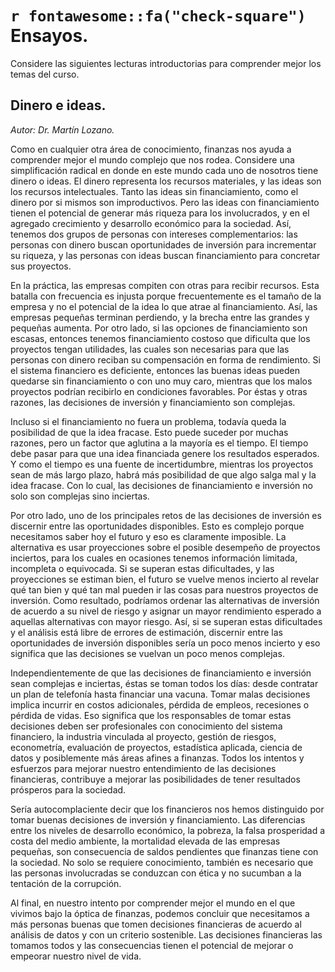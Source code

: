 
# `r fontawesome::fa("check-square")` Ensayos.

Considere las siguientes lecturas introductorias para comprender mejor los temas del curso.

## Dinero e ideas.

*Autor: Dr. Martín Lozano.*

Como en cualquier otra área de conocimiento, finanzas nos ayuda a comprender mejor el mundo complejo que nos rodea. Considere una simplificación radical en donde en este mundo cada uno de nosotros tiene dinero o ideas.  El dinero representa los recursos materiales, y las ideas son los recursos intelectuales. Tanto las ideas sin financiamiento, como el dinero por si mismos son improductivos. Pero las ideas con financiamiento tienen el potencial de generar más riqueza para los involucrados, y en el agregado crecimiento y desarrollo económico para la sociedad. Así, tenemos dos grupos de personas con intereses complementarios: las personas con dinero buscan oportunidades de inversión para incrementar su riqueza, y las personas con ideas buscan financiamiento para concretar sus proyectos.

En la práctica, las empresas compiten con otras para recibir recursos. Esta batalla con frecuencia es injusta porque frecuentemente es el tamaño de la empresa y no el potencial de la idea lo que atrae al financiamiento. Así, las empresas pequeñas terminan perdiendo, y la brecha entre las grandes y pequeñas aumenta. Por otro lado, si las opciones de financiamiento son escasas, entonces tenemos financiamiento costoso que dificulta que los proyectos tengan utilidades, las cuales son necesarias para que las personas con dinero reciban su compensación en forma de rendimiento. Si el sistema financiero es deficiente, entonces las buenas ideas pueden quedarse sin financiamiento o con uno muy caro, mientras que los malos proyectos podrían recibirlo en condiciones favorables. Por éstas y otras razones, las decisiones de inversión y financiamiento son complejas.

Incluso si el financiamiento no fuera un problema, todavía queda la posibilidad de que la idea fracase. Esto puede suceder por muchas razones, pero un factor que aglutina a la mayoría es el tiempo. El tiempo debe pasar para que una idea financiada genere los resultados esperados. Y como el tiempo es una fuente de incertidumbre, mientras los proyectos sean de más largo plazo, habrá más posibilidad de que algo salga mal y la idea fracase. Con lo cual, las decisiones de financiamiento e inversión no solo son complejas sino inciertas.

Por otro lado, uno de los principales retos de las decisiones de inversión es discernir entre las oportunidades disponibles. Esto es complejo porque necesitamos saber hoy el futuro y eso es claramente imposible. La alternativa es usar proyecciones sobre el posible desempeño de proyectos inciertos, para los cuales en ocasiones tenemos información limitada, incompleta o equivocada. Si se superan estas dificultades, y las proyecciones se estiman bien, el futuro se vuelve menos incierto al revelar qué tan bien y qué tan mal pueden ir las cosas para nuestros proyectos de inversión. Como resultado, podríamos ordenar las alternativas de inversión de acuerdo a su nivel de riesgo y asignar un mayor rendimiento esperado a aquellas alternativas con mayor riesgo. Así, si se superan estas dificultades y el análisis está libre de errores de estimación, discernir entre las oportunidades de inversión disponibles sería un poco menos incierto y eso significa que las decisiones se vuelvan un poco menos complejas.

Independientemente de que las decisiones de financiamiento e inversión sean complejas e inciertas, éstas se toman todos los días: desde contratar un plan de telefonía hasta financiar una vacuna. Tomar malas decisiones implica incurrir en costos adicionales, pérdida de empleos, recesiones o pérdida de vidas. Eso significa que los responsables de tomar estas decisiones deben ser profesionales con conocimiento del sistema financiero, la industria vinculada al proyecto, gestión de riesgos, econometría, evaluación de proyectos, estadística aplicada, ciencia de datos y posiblemente más áreas afines a finanzas. Todos los intentos y esfuerzos para mejorar nuestro entendimiento de las decisiones financieras, contribuye a mejorar las posibilidades de tener resultados prósperos para la sociedad.

Sería autocomplaciente decir que los financieros nos hemos distinguido por tomar buenas decisiones de inversión y financiamiento. Las diferencias entre los niveles de desarrollo económico, la pobreza, la falsa prosperidad a costa del medio ambiente, la mortalidad elevada de las empresas pequeñas, son consecuencia de saldos pendientes que finanzas tiene con la sociedad. No solo se requiere conocimiento, también es necesario que las personas involucradas se conduzcan con ética y no sucumban a la tentación de la corrupción.

Al final, en nuestro intento por comprender mejor el mundo en el que vivimos bajo la óptica de finanzas, podemos concluir que necesitamos a más personas buenas que tomen decisiones financieras de acuerdo al análisis de datos y con un criterio sostenible. Las decisiones financieras las tomamos todos y las consecuencias tienen el potencial de mejorar o empeorar nuestro nivel de vida. 

